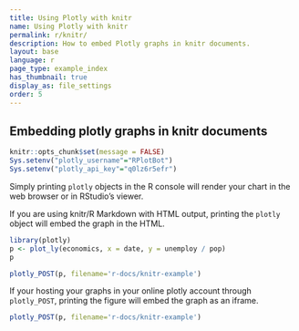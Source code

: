 ```yaml
---
title: Using Plotly with knitr
name: Using Plotly with knitr
permalink: r/knitr/
description: How to embed Plotly graphs in knitr documents.
layout: base
language: r
page_type: example_index
has_thumbnail: true
display_as: file_settings
order: 5
---
```


## Embedding plotly graphs in knitr documents

```r
knitr::opts_chunk$set(message = FALSE)
Sys.setenv("plotly_username"="RPlotBot")
Sys.setenv("plotly_api_key"="q0lz6r5efr")
```

Simply printing `plotly` objects in the R console will render your chart in the web browser or in RStudio's viewer.

If you are using knitr/R Markdown with HTML output, printing the `plotly` object will embed the graph in the HTML.


```r
library(plotly)
p <- plot_ly(economics, x = date, y = unemploy / pop)
p
```

```r
plotly_POST(p, filename='r-docs/knitr-example')
```

If your hosting your graphs in your online plotly account through `plotly_POST`, printing the figure will embed the graph as an iframe.

```r
plotly_POST(p, filename='r-docs/knitr-example')
```
